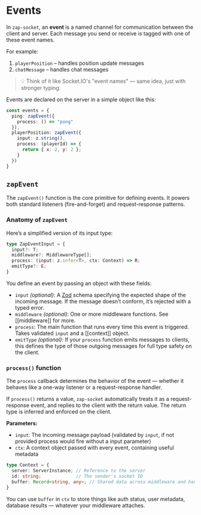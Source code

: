 # Events

In `zap-socket`, an **event** is a named channel for communication between the client and server. Each message you send or receive is tagged with one of these event names.

For example:

1. `playerPosition` – handles position update messages
2. `chatMessage` – handles chat messages

> 💡 Think of it like Socket.IO's "event names" — same idea, just with stronger typing.

Events are declared on the server in a simple object like this:

```ts
const events = {
  ping: zapEvent({
    process: () => "pong"
  }),
  playerPosition: zapEvent({
    input: z.string(),
    process: (playerId) => {
      return { x: 2, y: 2 };
    }
  })
}
```

## `zapEvent`

The `zapEvent()` function is the core primitive for defining events. It powers both standard listeners (fire-and-forget) and request-response patterns.

### Anatomy of `zapEvent`

Here’s a simplified version of its input type:

```ts
type ZapEventInput = {
  input?: T;
  middleware?: MiddlewareType[];
  process: (input: z.infer<T>, ctx: Context) => R;
  emitType?: E;
}
```

You define an event by passing an object with these fields:

* `input` *(optional)*: A [Zod](https://zod.dev) schema specifying the expected shape of the incoming message. If the message doesn’t conform, it’s rejected with a typed error.
* `middleware` *(optional)*: One or more middleware functions. See \[\[middleware]] for more.
* `process`: The main function that runs every time this event is triggered. Takes validated `input` and a \[\[context]] object.
* `emitType` *(optional)*: If your `process` function emits messages to clients, this defines the type of those outgoing messages for full type safety on the client.

### `process()` function

The `process` callback determines the behavior of the event — whether it behaves like a one-way listener or a request-response handler.

If `process()` returns a value, `zap-socket` automatically treats it as a request-response event, and replies to the client with the return value. The return type is inferred and enforced on the client.

**Parameters:**

* `input`: The incoming message payload (validated by `input`, if not provided process would fire without a input parameter)
* `ctx`: A context object passed with every event, containing useful metadata

```ts
type Context = {
  server: ServerInstance; // Reference to the server
  id: string;             // The sender's socket ID
  buffer: Record<string, any>; // Shared data across middleware and handlers
}
```

You can use `buffer` in `ctx` to store things like auth status, user metadata, database results — whatever your middleware attaches.
